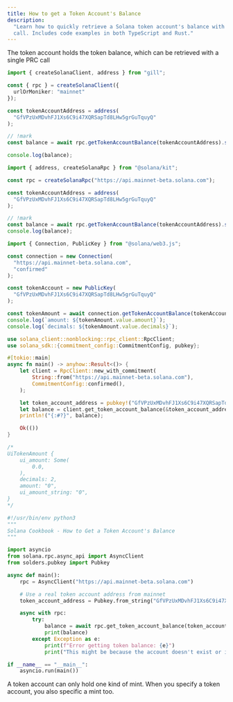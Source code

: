 ```yaml
---
title: How to get a Token Account's Balance
description:
  "Learn how to quickly retrieve a Solana token account's balance with a single
  call. Includes code examples in both TypeScript and Rust."
---
```


The token account holds the token balance, which can be retrieved with a single
PRC call

<CodeTabs storage="cookbook" flags="r">

```ts !! title="Gill"
import { createSolanaClient, address } from "gill";

const { rpc } = createSolanaClient({
  urlOrMoniker: "mainnet"
});

const tokenAccountAddress = address(
  "GfVPzUxMDvhFJ1Xs6C9i47XQRSapTd8LHw5grGuTquyQ"
);

// !mark
const balance = await rpc.getTokenAccountBalance(tokenAccountAddress).send();

console.log(balance);
```

```typescript !! title="Kit"
import { address, createSolanaRpc } from "@solana/kit";

const rpc = createSolanaRpc("https://api.mainnet-beta.solana.com");

const tokenAccountAddress = address(
  "GfVPzUxMDvhFJ1Xs6C9i47XQRSapTd8LHw5grGuTquyQ"
);

// !mark
const balance = await rpc.getTokenAccountBalance(tokenAccountAddress).send();
console.log(balance);
```

```typescript !! title="Legacy"
import { Connection, PublicKey } from "@solana/web3.js";

const connection = new Connection(
  "https://api.mainnet-beta.solana.com",
  "confirmed"
);

const tokenAccount = new PublicKey(
  "GfVPzUxMDvhFJ1Xs6C9i47XQRSapTd8LHw5grGuTquyQ"
);

const tokenAmount = await connection.getTokenAccountBalance(tokenAccount);
console.log(`amount: ${tokenAmount.value.amount}`);
console.log(`decimals: ${tokenAmount.value.decimals}`);
```

```rust !! title="Rust"
use solana_client::nonblocking::rpc_client::RpcClient;
use solana_sdk::{commitment_config::CommitmentConfig, pubkey};

#[tokio::main]
async fn main() -> anyhow::Result<()> {
    let client = RpcClient::new_with_commitment(
        String::from("https://api.mainnet-beta.solana.com"),
        CommitmentConfig::confirmed(),
    );

    let token_account_address = pubkey!("GfVPzUxMDvhFJ1Xs6C9i47XQRSapTd8LHw5grGuTquyQ");
    let balance = client.get_token_account_balance(&token_account_address).await?;
    println!("{:#?}", balance);

    Ok(())
}

/*
UiTokenAmount {
    ui_amount: Some(
        0.0,
    ),
    decimals: 2,
    amount: "0",
    ui_amount_string: "0",
}
*/
```

```py !! title="Python"
#!/usr/bin/env python3
"""
Solana Cookbook - How to Get a Token Account's Balance
"""

import asyncio
from solana.rpc.async_api import AsyncClient
from solders.pubkey import Pubkey

async def main():
    rpc = AsyncClient("https://api.mainnet-beta.solana.com")

    # Use a real token account address from mainnet
    token_account_address = Pubkey.from_string("GfVPzUxMDvhFJ1Xs6C9i47XQRSapTd8LHw5grGuTquyQ")

    async with rpc:
        try:
            balance = await rpc.get_token_account_balance(token_account_address)
            print(balance)
        except Exception as e:
            print(f"Error getting token balance: {e}")
            print("This might be because the account doesn't exist or isn't a token account")

if __name__ == "__main__":
    asyncio.run(main())
```

</CodeTabs>

<Callout type="info">
  A token account can only hold one kind of mint. When you specify a token
  account, you also specific a mint too.
</Callout>
